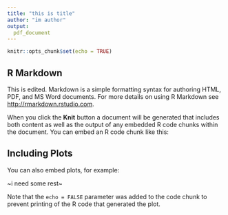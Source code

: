 ---
title: "this is title"
author: "im author"
output: 
  pdf_document
---

```{r setup, include=FALSE}
knitr::opts_chunk$set(echo = TRUE)
```

## R Markdown


This is edited. Markdown is a simple formatting syntax for authoring HTML, PDF, and MS Word documents. For more details on using R Markdown see <http://rmarkdown.rstudio.com>.

When you click the **Knit** button a document will be generated that includes both content as well as the output of any embedded R code chunks within the document. You can embed an R code chunk like this:


## Including Plots

You can also embed plots, for example:

~i need some rest~

Note that the `echo = FALSE` parameter was added to the code chunk to prevent printing of the R code that generated the plot.
